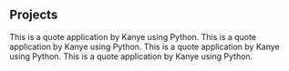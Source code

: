 ## Projects

<ProjectCard title="Kanye Quotes App" link="https://www.behance.net/gallery/58937147/Freiheit" bg="linear-gradient(to right, #D4145A 0%, #FBB03B 100%)">
This is a quote application by Kanye using Python.
</ProjectCard>

<ProjectCard title="Kanye Quotes App" link="https://www.behance.net/gallery/58937147/Freiheit" bg="linear-gradient(to right, #D4145A 0%, #FBB03B 100%)">
This is a quote application by Kanye using Python.
</ProjectCard>

<ProjectCard title="Kanye Quotes App" link="https://www.behance.net/gallery/58937147/Freiheit" bg="linear-gradient(to right, #D4145A 0%, #FBB03B 100%)">
This is a quote application by Kanye using Python.
</ProjectCard>

<ProjectCard title="Kanye Quotes App" link="https://www.behance.net/gallery/58937147/Freiheit" bg="linear-gradient(to right, #D4145A 0%, #FBB03B 100%)">
This is a quote application by Kanye using Python.
</ProjectCard>
